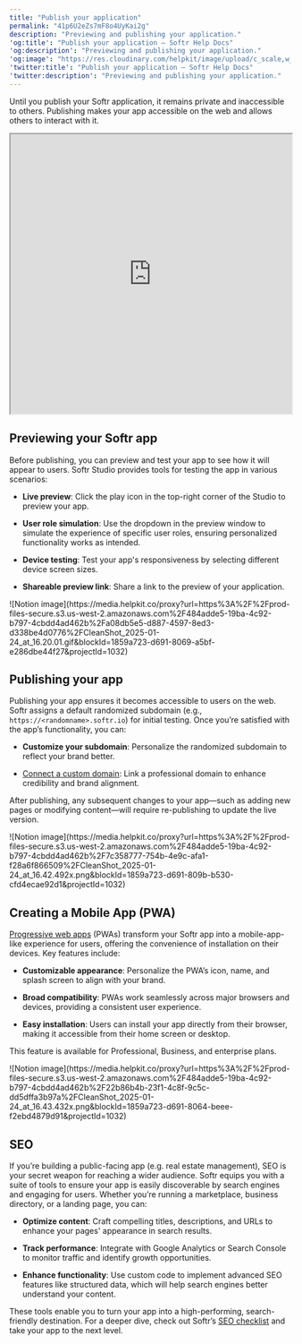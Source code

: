 ```yaml
---
title: "Publish your application"
permalink: "41p6U2eZs7mF8o4UyKai2g"
description: "Previewing and publishing your application."
'og:title': "Publish your application – Softr Help Docs"
'og:description': "Previewing and publishing your application."
'og:image': "https://res.cloudinary.com/helpkit/image/upload/c_scale,w_700,q_auto/v1674219840/softrdocs_meta_OG_Image_Url_258f31c013.png"
'twitter:title': "Publish your application – Softr Help Docs"
'twitter:description': "Previewing and publishing your application."
---
```

Until you publish your Softr application, it remains private and inaccessible to others. Publishing makes your app accessible on the web and allows others to interact with it.

<iframe src="https://www.youtube.com/embed/b9_7xnobe10?rel=0" width="100%" height="500px" title="YouTube video"></iframe>

## Previewing your Softr app

Before publishing, you can preview and test your app to see how it will appear to users. Softr Studio provides tools for testing the app in various scenarios:

* **Live preview**: Click the play icon in the top-right corner of the Studio to preview your app.

* **User role simulation**: Use the dropdown in the preview window to simulate the experience of specific user roles, ensuring personalized functionality works as intended.

* **Device testing**: Test your app's responsiveness by selecting different device screen sizes.

* **Shareable preview link**: Share a link to the preview of your application.
<Frame>![Notion image](https://media.helpkit.co/proxy?url=https%3A%2F%2Fprod-files-secure.s3.us-west-2.amazonaws.com%2F484adde5-19ba-4c92-b797-4cbdd4ad462b%2Fa08db5e5-d887-4597-8ed3-d338be4d0776%2FCleanShot_2025-01-24_at_16.20.01.gif&blockId=1859a723-d691-8069-a5bf-e286dbe44f27&projectId=1032)</Frame>

## Publishing your app

Publishing your app ensures it becomes accessible to users on the web. Softr assigns a default randomized subdomain (e.g., `https://<randomname>.softr.io`) for initial testing. Once you’re satisfied with the app’s functionality, you can:

* **Customize your subdomain**: Personalize the randomized subdomain to reflect your brand better.

* [Connect a custom domain](/core-concepts-overview/c5VwEbsWtTfPyUZjmEKvfx/publish-your-application/41p6U2eZs7mF8o4UyKai2g): Link a professional domain to enhance credibility and brand alignment.

After publishing, any subsequent changes to your app—such as adding new pages or modifying content—will require re-publishing to update the live version.
<Frame>![Notion image](https://media.helpkit.co/proxy?url=https%3A%2F%2Fprod-files-secure.s3.us-west-2.amazonaws.com%2F484adde5-19ba-4c92-b797-4cbdd4ad462b%2F7c358777-754b-4e9c-afa1-f28a6f866509%2FCleanShot_2025-01-24_at_16.42.492x.png&blockId=1859a723-d691-809b-b530-cfd4ecae92d1&projectId=1032)</Frame>

## Creating a Mobile App (PWA)

[Progressive web apps](/core-concepts-overview/c5VwEbsWtTfPyUZjmEKvfx/publish-your-application/41p6U2eZs7mF8o4UyKai2g) (PWAs) transform your Softr app into a mobile-app-like experience for users, offering the convenience of installation on their devices. Key features include:

* **Customizable appearance**: Personalize the PWA’s icon, name, and splash screen to align with your brand.

* **Broad compatibility**: PWAs work seamlessly across major browsers and devices, providing a consistent user experience.

* **Easy installation**: Users can install your app directly from their browser, making it accessible from their home screen or desktop.

<Note>

This feature is available for Professional, Business, and enterprise plans.
</Note>
<Frame>![Notion image](https://media.helpkit.co/proxy?url=https%3A%2F%2Fprod-files-secure.s3.us-west-2.amazonaws.com%2F484adde5-19ba-4c92-b797-4cbdd4ad462b%2F22b86b4b-23f1-4c8f-9c5c-dd5dffa3b97a%2FCleanShot_2025-01-24_at_16.43.432x.png&blockId=1859a723-d691-8064-beee-f2ebd4879d91&projectId=1032)</Frame>

## SEO

If you’re building a public-facing app (e.g. real estate management), SEO is your secret weapon for reaching a wider audience. Softr equips you with a suite of tools to ensure your app is easily discoverable by search engines and engaging for users. Whether you’re running a marketplace, business directory, or a landing page, you can:

* **Optimize content**: Craft compelling titles, descriptions, and URLs to enhance your pages' appearance in search results.

* **Track performance**: Integrate with Google Analytics or Search Console to monitor traffic and identify growth opportunities.

* **Enhance functionality**: Use custom code to implement advanced SEO features like structured data, which will help search engines better understand your content.

These tools enable you to turn your app into a high-performing, search-friendly destination. For a deeper dive, check out Softr’s [SEO checklist](/publishing/9qTmU2Lj8Gnpr1Ue6dEAkX/softr-seo-checklist/cfcsseCaqjKL5nCjjXWrtZ) and take your app to the next level.